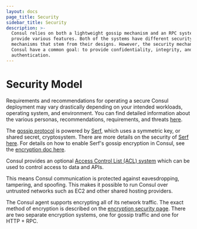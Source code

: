 ```yaml
---
layout: docs
page_title: Security
sidebar_title: Security
description: >-
  Consul relies on both a lightweight gossip mechanism and an RPC system to
  provide various features. Both of the systems have different security
  mechanisms that stem from their designs. However, the security mechanisms of
  Consul have a common goal: to provide confidentiality, integrity, and
  authentication.
---
```


# Security Model

Requirements and recommendations for operating a secure Consul deployment may vary drastically depending on your
intended workloads, operating system, and environment. You can find detailed information about the various personas,
recommendations, requirements, and threats [here](/docs/security/security-models).

The [gossip protocol](/docs/internals/gossip) is powered by [Serf](https://www.serf.io/),
which uses a symmetric key, or shared secret, cryptosystem. There are more
details on the security of [Serf here](https://www.serf.io/docs/internals/security.html).
For details on how to enable Serf's gossip encryption in Consul, see the
[encryption doc here](/docs/agent/encryption).

Consul provides an optional [Access Control List (ACL) system](/docs/security/acl) which can be used to control access
to data and APIs.

This means Consul communication is protected against eavesdropping, tampering,
and spoofing. This makes it possible to run Consul over untrusted networks such
as EC2 and other shared hosting providers.

The Consul agent supports encrypting all of its network traffic. The exact method of encryption is described on the
[encryption security page](/docs/security/encryption). There are two separate encryption systems, one for gossip
traffic and one for HTTP + RPC.
